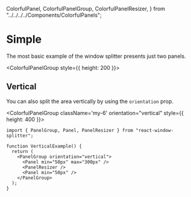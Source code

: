   ColorfulPanel,
  ColorfulPanelGroup,
  ColorfulPanelResizer,
} from "../../../../Components/ColorfulPanels";

# Simple

The most basic example of the window splitter presents just two panels.

<ColorfulPanelGroup style={{ height: 200 }}>
  <ColorfulPanel color="green" min="130px" max="400px" id="1" />
  <ColorfulPanelResizer id="2" />
  <ColorfulPanel color="red" min="130px" id="3" />
</ColorfulPanelGroup>

<div className="my-6">
  <CodeBlock
    source="../../../../examples/HeaderExample.tsx"
    allowErrors={true}
    showToolbar={false}
  />
</div>

## Vertical

You can also split the area vertically by using the `orientation` prop.

<ColorfulPanelGroup className='my-6' orientation="vertical" style={{ height: 400 }}>
  <ColorfulPanel
    displayDimensions="height"
    color="green"
    min="50px"
    max="300px"
    id="1"
  />
  <ColorfulPanelResizer id="2" />
  <ColorfulPanel displayDimensions="height" color="red" min="50px" id="3" />
</ColorfulPanelGroup>

```tsx
import { PanelGroup, Panel, PanelResizer } from "react-window-splitter";

function VerticalExample() {
  return (
    <PanelGroup orientation="vertical">
      <Panel min="50px" max="300px" />
      <PanelResizer />
      <Panel min="50px" />
    </PanelGroup>
  );
}
```
